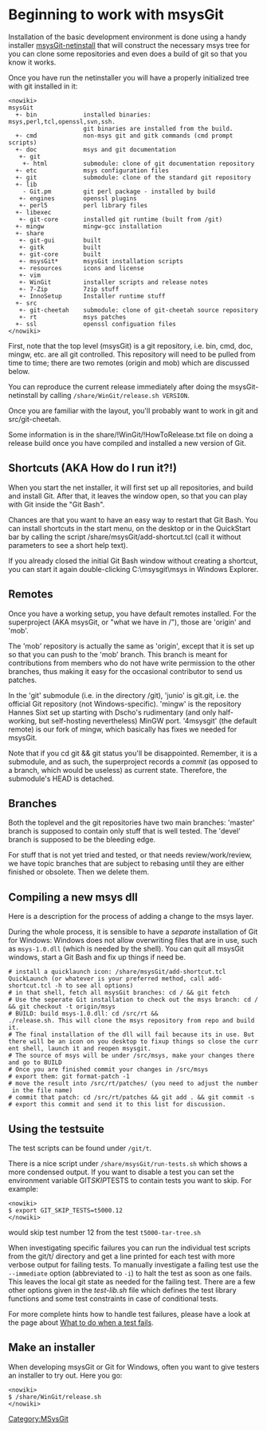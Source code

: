 <!-- #summary Working on msysGit -->

= Beginning to work with msysGit =

Installation of the basic development environment is done using a handy installer [http://code.google.com/p/msysgit/downloads/list msysGit-netinstall] that will construct the necessary msys tree for you can clone some repositories and even does a build of
git so that you know it works.

Once you have run the netinstaller you will have a properly
initialized tree with git installed in it:

<pre><nowiki>
msysGit
  +- bin             installed binaries: msys,perl,tcl,openssl,svn,ssh.
                     git binaries are installed from the build.
  +- cmd             non-msys git and gitk commands (cmd prompt scripts)
  +- doc             msys and git documentation
   +- git
    +- html          submodule: clone of git documentation repository
  +- etc             msys configuration files
  +- git             submodule: clone of the standard git repository
  +- lib
    - Git.pm         git perl package - installed by build
   +- engines        openssl plugins
   +- perl5          perl library files
  +- libexec
   +- git-core       installed git runtime (built from /git)
  +- mingw           mingw-gcc installation
  +- share
   +- git-gui        built
   +- gitk           built
   +- git-core       built
   +- msysGit*       msysGit installation scripts
   +- resources      icons and license
   +- vim
   +- WinGit         installer scripts and release notes
   +- 7-Zip          7zip stuff
   +- InnoSetup      Installer runtime stuff
  +- src
   +- git-cheetah    submodule: clone of git-cheetah source repository
   +- rt             msys patches
  +- ssl             openssl configuation files
</nowiki></pre>

First, note that the top level (msysGit) is a git repository, i.e. bin, cmd, doc, mingw, etc. are all git controlled.  This repository will need to be pulled from time to time; there are two remotes (origin and mob) which are discussed below.

You can reproduce the current release immediately after doing the msysGit-netinstall by calling <code>/share/WinGit/release.sh VERSION</code>.

Once you are familiar with the layout, you'll probably want to work in git and src/git-cheetah.

Some information is in the share/!WinGit/!HowToRelease.txt file on doing
a release build once you have compiled and installed a new version of Git.

== Shortcuts (AKA How do I run it?!)==

When you start the net installer, it will first set up all repositories, and build and install Git.  After that, it leaves the window open, so that you can play with Git inside the "Git Bash".

Chances are that you want to have an easy way to restart that Git Bash.  You can install shortcuts in the start menu, on the desktop or in the QuickStart bar by calling the script /share/msysGit/add-shortcut.tcl (call it without parameters to see a short help text).

If you already closed the initial Git Bash window without creating a shortcut, you can start it again double-clicking C:\msysgit\msys in Windows Explorer.

== Remotes ==

Once you have a working setup, you have default remotes installed.  For the superproject (AKA msysGit, or "what we have in /"), those are 'origin' and 'mob'.

The 'mob' repository is actually the same as 'origin', except that it is set up so that you can push to the 'mob' branch.  This branch is meant for contributions from members who do not have write permission to the other branches, thus making it easy for the occasional contributor to send us patches.

In the 'git' submodule (i.e. in the directory /git), 'junio' is git.git, i.e. the official Git repository (not Windows-specific).  'mingw' is the repository Hannes Sixt set up starting with Dscho's rudimentary (and only half-working, but self-hosting nevertheless) MinGW port.  '4msysgit' (the default remote) is our fork of mingw, which 
basically has fixes we needed for msysGit.

Note that if you cd git && git status you'll be disappointed.  Remember, it is a submodule, and as such, the superproject records a ''commit'' (as opposed to a branch, which would be useless) as current state.  Therefore, the submodule's HEAD is detached.

== Branches ==

Both the toplevel and the git repositories have two main branches: 'master' branch is supposed to contain only stuff that is well tested.  The 'devel' branch is supposed to be the bleeding edge.

For stuff that is not yet tried and tested, or that needs review/work/review, we have topic branches that are subject to rebasing until they are either finished or obsolete.  Then we delete them.


== Compiling a new msys dll ==
Here is a description for the process of adding a change to the msys layer. 

During the whole process, it is sensible to have a ''separate'' installation 
of Git for Windows: Windows does not allow overwriting files 
that are in use, such as <code>msys-1.0.dll</code> (which is needed by the shell).  You 
can quit all msysGit windows, start a Git Bash and fix up things if need 
be.

 # install a quicklaunch icon: <code>/share/msysGit/add-shortcut.tcl QuickLaunch</code> (or whatever is your preferred method, call <code>add-shortcut.tcl -h</code> to see all options) 
 # in that shell, fetch all msysGit branches: <code>cd / && git fetch</code> 
 # Use the seperate Git installation to check out the msys branch: <code>cd / && git checkout -t origin/msys</code> 
 # BUILD: build msys-1.0.dll: <code>cd /src/rt && ./release.sh</code>. This will clone the msys repository from repo and build it.
 # The final installation of the dll will fail because its in use. But there will be an icon on you desktop to fixup things so close the current shell, launch it and reopen msysgit.
 # The source of msys will be under <code>/src/msys</code>, make your changes there and go to BUILD
 # Once you are finished commit your changes in <code>/src/msys</code> 
 # export them: <code>git format-patch -1</code> 
 # move the result into <code>/src/rt/patches/</code> (you need to adjust the number in the file name) 
 # commit that patch: <code>cd /src/rt/patches && git add . && git commit -s</code> 
 # export this commit and send it to this list for discussion.

== Using the testsuite ==

The test scripts can be found under <code>/git/t</code>.

There is a nice script under <code>/share/msysGit/run-tests.sh</code> which shows a more condensed output. If you want to disable a test you can set the environment variable GIT''SKIP''TESTS to contain tests you want to skip. For example:

<pre><nowiki>
$ export GIT_SKIP_TESTS=t5000.12
</nowiki></pre>

would skip test number 12 from the test <code>t5000-tar-tree.sh</code>

When investigating specific failures you can run the individual test scripts from the git/t/ directory and get a line printed for each test with more verbose output for failing tests. To manually investigate a failing test use the <code>--immediate</code> option (abbreviated to <code>-i</code>) to halt the test as soon as one fails. This leaves the local git state as needed for the failing test. There are a few other options given in the ''test-lib.sh'' file which defines the test library functions and some test constraints in case of conditional tests.

For more complete hints how to handle test failures, please have a look at the page about [[What to do when a test fails]].

== Make an installer ==

When developing msysGit or Git for Windows, often you want to give testers an installer to try out. Here you go:

<pre><nowiki>
$ /share/WinGit/release.sh
</nowiki></pre>

[[Category:MSysGit]]